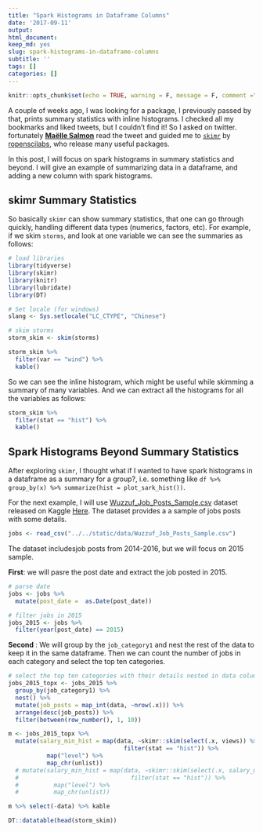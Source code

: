 ```yaml
---
title: "Spark Histograms in Dataframe Columns"
date: '2017-09-11'
output:
html_document:
keep_md: yes
slug: spark-histograms-in-dataframe-columns
subtitle: ''
tags: []
categories: []
---
```


```r
knitr::opts_chunk$set(echo = TRUE, warning = F, message = F, comment ="")
```


A couple of weeks ago, I was looking for a package, I previously passed by that, prints summary statistics with inline histograms. I checked all my bookmarks and liked tweets, but I couldn't find it! So I asked on twitter. fortunately **[Maëlle Salmon](https://twitter.com/ma_salmon)** read the tweet and guided me to [`skimr`](https://github.com/ropenscilabs/skimr) by [ropenscilabs](https://github.com/ropenscilabs), who release many useful packages.

In this post, I will focus on spark histograms in summary statistics and beyond. I will give an example of summarizing data in a dataframe, and adding a new column with spark histograms.


## skimr Summary Statistics

So basically `skimr` can show summary statistics, that one can go through quickly, handling different data types (numerics, factors, etc). For example, if we skim `storms`, and look at one variable  we can see the summaries as follows:

```r
# load libraries
library(tidyverse)
library(skimr)
library(knitr)
library(lubridate)
library(DT)

# Set locale (for windows)
slang <- Sys.setlocale("LC_CTYPE", "Chinese")
```

```r
# skim storms
storm_skim <- skim(storms)

storm_skim %>% 
  filter(var == "wind") %>% 
  kable()
```

So we can see the inline histogram, which might be useful while skimming a summary of many variables. And we can extract all the histograms for all the variables as follows:

```r
storm_skim %>% 
  filter(stat == "hist") %>% 
  kable()
```



## Spark Histograms Beyond Summary Statistics 

After exploring `skimr`, I thought what if I wanted to have spark histograms in a dataframe as a summary for a group?, i.e. something like ` df %>% group_by(x) %>% summarize(hist = plot_sark_hist())`. 

For the next example, I will use [Wuzzuf_Job_Posts_Sample.csv](https://www.kaggle.com/WUZZUF/wuzzuf-job-posts/downloads/Wuzzuf_Job_Posts_Sample.csv) dataset released on Kaggle [Here](https://www.kaggle.com/WUZZUF/wuzzuf-job-posts). The dataset provides a a sample of jobs posts with some details.


```r
jobs <- read_csv("../../static/data/Wuzzuf_Job_Posts_Sample.csv")
```
The dataset includesjob posts from 2014-2016, but we will focus on 2015 sample.


**First**: we will pasre the post date and extract the job posted in 2015.

```r
# parse date
jobs <- jobs %>% 
  mutate(post_date =  as.Date(post_date)) 

# filter jobs in 2015
jobs_2015 <- jobs %>% 
  filter(year(post_date) == 2015) 
```

**Second** : We will group by the `job_category1` and nest the rest of the data to keep it in the same dataframe. Then we can count the number of jobs in each category and select the top ten categories.

```r
# select the top ten categories with their details nested in data column
jobs_2015_topx <- jobs_2015 %>% 
  group_by(job_category1) %>% 
  nest() %>% 
  mutate(job_posts = map_int(data, ~nrow(.x))) %>% 
  arrange(desc(job_posts)) %>% 
  filter(between(row_number(), 1, 10))
```



```r

m <- jobs_2015_topx %>% 
  mutate(salary_min_hist = map(data, ~skimr::skim(select(.x, views)) %>% 
                                 filter(stat == "hist")) %>% 
           map("level") %>% 
           map_chr(unlist)) 
  # mutate(salary_min_hist = map(data, ~skimr::skim(select(.x, salary_maximum)) %>% 
  #                                filter(stat == "hist")) %>% 
  #          map("level") %>% 
  #          map_chr(unlist))

m %>% select(-data) %>% kable
```



```r
DT::datatable(head(storm_skim))
```



